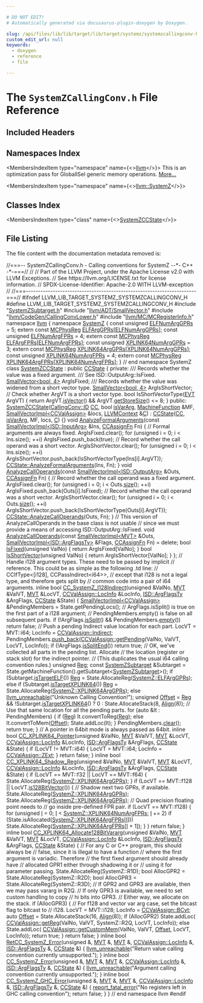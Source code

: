 ```yaml
---

# DO NOT EDIT!
# Automatically generated via docusaurus-plugin-doxygen by Doxygen.

slug: /api/files/lib/lib/target/lib/target/systemz/systemzcallingconv-h
custom_edit_url: null
keywords:
  - doxygen
  - reference
  - file

---
```





# The `SystemZCallingConv.h` File Reference

<DoxygenPage pluginConfig={pluginConfig}>



## Included Headers

<IncludesList>
<IncludesListItem
  filePath="SystemZSubtarget.h"
  permalink="/docs/api/files/lib/lib/target/lib/target/systemz/systemzsubtarget-h"
  isLocal="true" />
<IncludesListItem
  filePath="llvm/ADT/SmallVector.h"
  permalink="/docs/api/files/include/include/llvm/include/llvm/adt/smallvector-h"
  isLocal="true" />
<IncludesListItem
  filePath="llvm/CodeGen/CallingConvLower.h"
  permalink="/docs/api/files/include/include/llvm/include/llvm/codegen/callingconvlower-h"
  isLocal="true" />
<IncludesListItem
  filePath="llvm/MC/MCRegisterInfo.h"
  permalink="/docs/api/files/include/include/llvm/include/llvm/mc/mcregisterinfo-h"
  isLocal="true" />
</IncludesList>

## Namespaces Index

<MembersIndex>

<MembersIndexItem
  type="namespace"
  name={<><a href="/docs/api/namespaces/llvm">llvm</a></>}>
This is an optimization pass for GlobalISel generic memory operations. <a href="/docs/api/namespaces/llvm/#details">More...</a>
</MembersIndexItem>

<MembersIndexItem
  type="namespace"
  name={<><a href="/docs/api/namespaces/llvm/systemz">llvm::SystemZ</a></>}>
</MembersIndexItem>

</MembersIndex>

## Classes Index

<MembersIndex>

<MembersIndexItem
  type="class"
  name={<><a href="/docs/api/classes/llvm/systemzccstate">SystemZCCState</a></>}>
</MembersIndexItem>

</MembersIndex>


## File Listing

The file content with the documentation metadata removed is:

<ProgramListing>

<Link id="l00001" /><CodeLine lineNumber="1"><span class="doxyHighlightComment">//===-- SystemZCallingConv.h - Calling conventions for SystemZ --&#42;- C++ -&#42;-===//</span></CodeLine>
<Link id="l00002" /><CodeLine lineNumber="2"><span class="doxyHighlightComment">//</span></CodeLine>
<Link id="l00003" /><CodeLine lineNumber="3"><span class="doxyHighlightComment">// Part of the LLVM Project, under the Apache License v2.0 with LLVM Exceptions.</span></CodeLine>
<Link id="l00004" /><CodeLine lineNumber="4"><span class="doxyHighlightComment">// See https://llvm.org/LICENSE.txt for license information.</span></CodeLine>
<Link id="l00005" /><CodeLine lineNumber="5"><span class="doxyHighlightComment">// SPDX-License-Identifier: Apache-2.0 WITH LLVM-exception</span></CodeLine>
<Link id="l00006" /><CodeLine lineNumber="6"><span class="doxyHighlightComment">//</span></CodeLine>
<Link id="l00007" /><CodeLine lineNumber="7"><span class="doxyHighlightComment">//===----------------------------------------------------------------------===//</span></CodeLine>
<Link id="l00008" /><CodeLine lineNumber="8"></CodeLine>
<Link id="l00009" /><CodeLine lineNumber="9"><span class="doxyHighlightPreprocessor">#ifndef LLVM&#95;LIB&#95;TARGET&#95;SYSTEMZ&#95;SYSTEMZCALLINGCONV&#95;H</span></CodeLine>
<Link id="l00010" /><CodeLine lineNumber="10"><span class="doxyHighlightPreprocessor">#define LLVM&#95;LIB&#95;TARGET&#95;SYSTEMZ&#95;SYSTEMZCALLINGCONV&#95;H</span></CodeLine>
<Link id="l00011" /><CodeLine lineNumber="11"></CodeLine>
<Link id="l00012" /><CodeLine lineNumber="12"><span class="doxyHighlightPreprocessor">#include &quot;<a href="/docs/api/files/lib/lib/target/lib/target/systemz/systemzsubtarget-h">SystemZSubtarget.h</a>&quot;</span></CodeLine>
<Link id="l00013" /><CodeLine lineNumber="13"><span class="doxyHighlightPreprocessor">#include &quot;<a href="/docs/api/files/include/include/llvm/include/llvm/adt/smallvector-h">llvm/ADT/SmallVector.h</a>&quot;</span></CodeLine>
<Link id="l00014" /><CodeLine lineNumber="14"><span class="doxyHighlightPreprocessor">#include &quot;<a href="/docs/api/files/include/include/llvm/include/llvm/codegen/callingconvlower-h">llvm/CodeGen/CallingConvLower.h</a>&quot;</span></CodeLine>
<Link id="l00015" /><CodeLine lineNumber="15"><span class="doxyHighlightPreprocessor">#include &quot;<a href="/docs/api/files/include/include/llvm/include/llvm/mc/mcregisterinfo-h">llvm/MC/MCRegisterInfo.h</a>&quot;</span></CodeLine>
<Link id="l00016" /><CodeLine lineNumber="16"></CodeLine>
<Link id="l00017" /><CodeLine lineNumber="17"><span class="doxyHighlightKeyword">namespace </span><span class="doxyHighlight"><a href="/docs/api/namespaces/llvm">llvm</a> &#123;</span></CodeLine>
<Link id="l00018" /><CodeLine lineNumber="18"><span class="doxyHighlightKeyword">namespace </span><span class="doxyHighlight"><a href="/docs/api/namespaces/llvm/systemz">SystemZ</a> &#123;</span></CodeLine>
<Link id="l00019" /><CodeLine lineNumber="19" lineLink="/docs/api/namespaces/llvm/systemz/#adbb3aafa6e9294472bd94ff65ccfa355"><span class="doxyHighlight">  </span><span class="doxyHighlightKeyword">const</span><span class="doxyHighlight"> </span><span class="doxyHighlightKeywordType">unsigned</span><span class="doxyHighlight"> <a href="/docs/api/namespaces/llvm/systemz/#adbb3aafa6e9294472bd94ff65ccfa355">ELFNumArgGPRs</a> = 5;</span></CodeLine>
<Link id="l00020" /><CodeLine lineNumber="20"><span class="doxyHighlight">  </span><span class="doxyHighlightKeyword">extern</span><span class="doxyHighlight"> </span><span class="doxyHighlightKeyword">const</span><span class="doxyHighlight"> <a href="/docs/api/namespaces/llvm/#aad72cfbb210808985a9dc19f4e5d8542">MCPhysReg</a> <a href="/docs/api/namespaces/llvm/systemz/#ab58bf05e46b0dbaad61b7a7e66a73758">ELFArgGPRs</a>&#91;<a href="/docs/api/namespaces/llvm/systemz/#adbb3aafa6e9294472bd94ff65ccfa355">ELFNumArgGPRs</a>&#93;;</span></CodeLine>
<Link id="l00021" /><CodeLine lineNumber="21"></CodeLine>
<Link id="l00022" /><CodeLine lineNumber="22" lineLink="/docs/api/namespaces/llvm/systemz/#af6601b43292876e92cb9891a8f0f97f1"><span class="doxyHighlight">  </span><span class="doxyHighlightKeyword">const</span><span class="doxyHighlight"> </span><span class="doxyHighlightKeywordType">unsigned</span><span class="doxyHighlight"> <a href="/docs/api/namespaces/llvm/systemz/#af6601b43292876e92cb9891a8f0f97f1">ELFNumArgFPRs</a> = 4;</span></CodeLine>
<Link id="l00023" /><CodeLine lineNumber="23"><span class="doxyHighlight">  </span><span class="doxyHighlightKeyword">extern</span><span class="doxyHighlight"> </span><span class="doxyHighlightKeyword">const</span><span class="doxyHighlight"> <a href="/docs/api/namespaces/llvm/#aad72cfbb210808985a9dc19f4e5d8542">MCPhysReg</a> <a href="/docs/api/namespaces/llvm/systemz/#a1740d369e735cb5533fc7ab47c1b61a8">ELFArgFPRs</a>&#91;<a href="/docs/api/namespaces/llvm/systemz/#af6601b43292876e92cb9891a8f0f97f1">ELFNumArgFPRs</a>&#93;;</span></CodeLine>
<Link id="l00024" /><CodeLine lineNumber="24"></CodeLine>
<Link id="l00025" /><CodeLine lineNumber="25" lineLink="/docs/api/namespaces/llvm/systemz/#a880191f32861e3017b27d79724a2f270"><span class="doxyHighlight">  </span><span class="doxyHighlightKeyword">const</span><span class="doxyHighlight"> </span><span class="doxyHighlightKeywordType">unsigned</span><span class="doxyHighlight"> <a href="/docs/api/namespaces/llvm/systemz/#a880191f32861e3017b27d79724a2f270">XPLINK64NumArgGPRs</a> = 3;</span></CodeLine>
<Link id="l00026" /><CodeLine lineNumber="26"><span class="doxyHighlight">  </span><span class="doxyHighlightKeyword">extern</span><span class="doxyHighlight"> </span><span class="doxyHighlightKeyword">const</span><span class="doxyHighlight"> <a href="/docs/api/namespaces/llvm/#aad72cfbb210808985a9dc19f4e5d8542">MCPhysReg</a> <a href="/docs/api/namespaces/llvm/systemz/#af7c04579e3a921c01f95cb27f2ab243e">XPLINK64ArgGPRs</a>&#91;<a href="/docs/api/namespaces/llvm/systemz/#a880191f32861e3017b27d79724a2f270">XPLINK64NumArgGPRs</a>&#93;;</span></CodeLine>
<Link id="l00027" /><CodeLine lineNumber="27"></CodeLine>
<Link id="l00028" /><CodeLine lineNumber="28" lineLink="/docs/api/namespaces/llvm/systemz/#a674b14434074a552490c065536d67242"><span class="doxyHighlight">  </span><span class="doxyHighlightKeyword">const</span><span class="doxyHighlight"> </span><span class="doxyHighlightKeywordType">unsigned</span><span class="doxyHighlight"> <a href="/docs/api/namespaces/llvm/systemz/#a674b14434074a552490c065536d67242">XPLINK64NumArgFPRs</a> = 4;</span></CodeLine>
<Link id="l00029" /><CodeLine lineNumber="29"><span class="doxyHighlight">  </span><span class="doxyHighlightKeyword">extern</span><span class="doxyHighlight"> </span><span class="doxyHighlightKeyword">const</span><span class="doxyHighlight"> <a href="/docs/api/namespaces/llvm/#aad72cfbb210808985a9dc19f4e5d8542">MCPhysReg</a> <a href="/docs/api/namespaces/llvm/systemz/#a07c0cc6320c12921a5214379d390875d">XPLINK64ArgFPRs</a>&#91;<a href="/docs/api/namespaces/llvm/systemz/#a674b14434074a552490c065536d67242">XPLINK64NumArgFPRs</a>&#93;;</span></CodeLine>
<Link id="l00030" /><CodeLine lineNumber="30"><span class="doxyHighlight">&#125; </span><span class="doxyHighlightComment">// end namespace SystemZ</span></CodeLine>
<Link id="l00031" /><CodeLine lineNumber="31"></CodeLine>
<Link id="l00032" /><CodeLine lineNumber="32" lineLink="/docs/api/classes/llvm/systemzccstate"><span class="doxyHighlightKeyword">class </span><span class="doxyHighlight"><a href="/docs/api/classes/llvm/systemzccstate/#a23ae9dc41e321a5fe54e0391c3a8b005">SystemZCCState</a> : </span><span class="doxyHighlightKeyword">public</span><span class="doxyHighlight"> <a href="/docs/api/classes/llvm/ccstate/#abf5a0a68b80983e3e00b9107ed77e93c">CCState</a> &#123;</span></CodeLine>
<Link id="l00033" /><CodeLine lineNumber="33"><span class="doxyHighlightKeyword">private</span><span class="doxyHighlight">:</span></CodeLine>
<Link id="l00034" /><CodeLine lineNumber="34"><span class="doxyHighlightComment">  /// Records whether the value was a fixed argument.</span></CodeLine>
<Link id="l00035" /><CodeLine lineNumber="35"><span class="doxyHighlightComment">  /// See ISD::OutputArg::IsFixed.</span></CodeLine>
<Link id="l00036" /><CodeLine lineNumber="36"><span class="doxyHighlight">  <a href="/docs/api/classes/llvm/smallvector">SmallVector&lt;bool, 4&gt;</a> ArgIsFixed;</span></CodeLine>
<Link id="l00037" /><CodeLine lineNumber="37"></CodeLine>
<Link id="l00038" /><CodeLine lineNumber="38"><span class="doxyHighlightComment">  /// Records whether the value was widened from a short vector type.</span></CodeLine>
<Link id="l00039" /><CodeLine lineNumber="39"><span class="doxyHighlight">  <a href="/docs/api/classes/llvm/smallvector">SmallVector&lt;bool, 4&gt;</a> ArgIsShortVector;</span></CodeLine>
<Link id="l00040" /><CodeLine lineNumber="40"></CodeLine>
<Link id="l00041" /><CodeLine lineNumber="41"><span class="doxyHighlight">  </span><span class="doxyHighlightComment">// Check whether ArgVT is a short vector type.</span></CodeLine>
<Link id="l00042" /><CodeLine lineNumber="42"><span class="doxyHighlight">  </span><span class="doxyHighlightKeywordType">bool</span><span class="doxyHighlight"> IsShortVectorType(<a href="/docs/api/structs/llvm/evt">EVT</a> ArgVT) &#123;</span></CodeLine>
<Link id="l00043" /><CodeLine lineNumber="43"><span class="doxyHighlight">    </span><span class="doxyHighlightKeywordFlow">return</span><span class="doxyHighlight"> ArgVT.<a href="/docs/api/structs/llvm/evt/#aa54976197fff266f4143beb44fc9764c">isVector</a>() &amp;&amp; ArgVT.<a href="/docs/api/structs/llvm/evt/#a1572b31fadbd0d758314b8d35a050410">getStoreSize</a>() &lt;= 8;</span></CodeLine>
<Link id="l00044" /><CodeLine lineNumber="44"><span class="doxyHighlight">  &#125;</span></CodeLine>
<Link id="l00045" /><CodeLine lineNumber="45"></CodeLine>
<Link id="l00046" /><CodeLine lineNumber="46"><span class="doxyHighlightKeyword">public</span><span class="doxyHighlight">:</span></CodeLine>
<Link id="l00047" /><CodeLine lineNumber="47" lineLink="/docs/api/classes/llvm/systemzccstate/#a23ae9dc41e321a5fe54e0391c3a8b005"><span class="doxyHighlight">  <a href="/docs/api/classes/llvm/systemzccstate/#a23ae9dc41e321a5fe54e0391c3a8b005">SystemZCCState</a>(<a href="/docs/api/namespaces/llvm/callingconv/#abdf8cf606905c10634e831390981b0ed">CallingConv::ID</a> <a href="/docs/api/files/lib/lib/target/lib/target/riscv/riscvredundantcopyelimination-cpp/#a77c69067ae8279bc00ab8757731e90d7">CC</a>, </span><span class="doxyHighlightKeywordType">bool</span><span class="doxyHighlight"> <a href="/docs/api/classes/llvm/ccstate/#ad2dd5d4efbdc498ece37be010f478f98">isVarArg</a>, <a href="/docs/api/classes/llvm/machinefunction">MachineFunction</a> &amp;MF,</span></CodeLine>
<Link id="l00048" /><CodeLine lineNumber="48"><span class="doxyHighlight">                 <a href="/docs/api/classes/llvm/smallvectorimpl">SmallVectorImpl&lt;CCValAssign&gt;</a> &amp;locs, <a href="/docs/api/classes/llvm/llvmcontext">LLVMContext</a> &amp;<a href="/docs/api/namespaces/llvm/callingconv/#ac6aa1387c4375260e2468eb5a77fdb4cafd841a49aec1539bc88abc8ff9e170fb">C</a>)</span></CodeLine>
<Link id="l00049" /><CodeLine lineNumber="49"><span class="doxyHighlight">      : <a href="/docs/api/classes/llvm/ccstate/#abf5a0a68b80983e3e00b9107ed77e93c">CCState</a>(<a href="/docs/api/files/lib/lib/target/lib/target/riscv/riscvredundantcopyelimination-cpp/#a77c69067ae8279bc00ab8757731e90d7">CC</a>, <a href="/docs/api/classes/llvm/ccstate/#ad2dd5d4efbdc498ece37be010f478f98">isVarArg</a>, MF, locs, <a href="/docs/api/namespaces/llvm/callingconv/#ac6aa1387c4375260e2468eb5a77fdb4cafd841a49aec1539bc88abc8ff9e170fb">C</a>) &#123;&#125;</span></CodeLine>
<Link id="l00050" /><CodeLine lineNumber="50"></CodeLine>
<Link id="l00051" /><CodeLine lineNumber="51" lineLink="/docs/api/classes/llvm/systemzccstate/#a32ef51fb304e98c568880edc65acbe50"><span class="doxyHighlight">  </span><span class="doxyHighlightKeywordType">void</span><span class="doxyHighlight"> <a href="/docs/api/classes/llvm/systemzccstate/#a32ef51fb304e98c568880edc65acbe50">AnalyzeFormalArguments</a>(</span><span class="doxyHighlightKeyword">const</span><span class="doxyHighlight"> <a href="/docs/api/classes/llvm/smallvectorimpl">SmallVectorImpl&lt;ISD::InputArg&gt;</a> &amp;Ins,</span></CodeLine>
<Link id="l00052" /><CodeLine lineNumber="52"><span class="doxyHighlight">                              <a href="/docs/api/namespaces/llvm/#aa555cd3eb8141809d16bcfc45ccc3715">CCAssignFn</a> Fn) &#123;</span></CodeLine>
<Link id="l00053" /><CodeLine lineNumber="53"><span class="doxyHighlight">    </span><span class="doxyHighlightComment">// Formal arguments are always fixed.</span></CodeLine>
<Link id="l00054" /><CodeLine lineNumber="54"><span class="doxyHighlight">    ArgIsFixed.clear();</span></CodeLine>
<Link id="l00055" /><CodeLine lineNumber="55"><span class="doxyHighlight">    </span><span class="doxyHighlightKeywordFlow">for</span><span class="doxyHighlight"> (</span><span class="doxyHighlightKeywordType">unsigned</span><span class="doxyHighlight"> i = 0; i &lt; Ins.size(); ++i)</span></CodeLine>
<Link id="l00056" /><CodeLine lineNumber="56"><span class="doxyHighlight">      ArgIsFixed.push&#95;back(</span><span class="doxyHighlightKeyword">true</span><span class="doxyHighlight">);</span></CodeLine>
<Link id="l00057" /><CodeLine lineNumber="57"><span class="doxyHighlight">    </span><span class="doxyHighlightComment">// Record whether the call operand was a short vector.</span></CodeLine>
<Link id="l00058" /><CodeLine lineNumber="58"><span class="doxyHighlight">    ArgIsShortVector.clear();</span></CodeLine>
<Link id="l00059" /><CodeLine lineNumber="59"><span class="doxyHighlight">    </span><span class="doxyHighlightKeywordFlow">for</span><span class="doxyHighlight"> (</span><span class="doxyHighlightKeywordType">unsigned</span><span class="doxyHighlight"> i = 0; i &lt; Ins.size(); ++i)</span></CodeLine>
<Link id="l00060" /><CodeLine lineNumber="60"><span class="doxyHighlight">      ArgIsShortVector.push&#95;back(IsShortVectorType(Ins&#91;i&#93;.ArgVT));</span></CodeLine>
<Link id="l00061" /><CodeLine lineNumber="61"></CodeLine>
<Link id="l00062" /><CodeLine lineNumber="62"><span class="doxyHighlight">    <a href="/docs/api/classes/llvm/ccstate/#aec8b01e38583a4e371e14c436324d3be">CCState::AnalyzeFormalArguments</a>(Ins, Fn);</span></CodeLine>
<Link id="l00063" /><CodeLine lineNumber="63"><span class="doxyHighlight">  &#125;</span></CodeLine>
<Link id="l00064" /><CodeLine lineNumber="64"></CodeLine>
<Link id="l00065" /><CodeLine lineNumber="65" lineLink="/docs/api/classes/llvm/systemzccstate/#ae7250b58d44250eb0604b1548bf2d304"><span class="doxyHighlight">  </span><span class="doxyHighlightKeywordType">void</span><span class="doxyHighlight"> <a href="/docs/api/classes/llvm/systemzccstate/#ae7250b58d44250eb0604b1548bf2d304">AnalyzeCallOperands</a>(</span><span class="doxyHighlightKeyword">const</span><span class="doxyHighlight"> <a href="/docs/api/classes/llvm/smallvectorimpl">SmallVectorImpl&lt;ISD::OutputArg&gt;</a> &amp;Outs,</span></CodeLine>
<Link id="l00066" /><CodeLine lineNumber="66"><span class="doxyHighlight">                           <a href="/docs/api/namespaces/llvm/#aa555cd3eb8141809d16bcfc45ccc3715">CCAssignFn</a> Fn) &#123;</span></CodeLine>
<Link id="l00067" /><CodeLine lineNumber="67"><span class="doxyHighlight">    </span><span class="doxyHighlightComment">// Record whether the call operand was a fixed argument.</span></CodeLine>
<Link id="l00068" /><CodeLine lineNumber="68"><span class="doxyHighlight">    ArgIsFixed.clear();</span></CodeLine>
<Link id="l00069" /><CodeLine lineNumber="69"><span class="doxyHighlight">    </span><span class="doxyHighlightKeywordFlow">for</span><span class="doxyHighlight"> (</span><span class="doxyHighlightKeywordType">unsigned</span><span class="doxyHighlight"> i = 0; i &lt; Outs.<a href="/docs/api/classes/llvm/smallvectortemplatecommon/#a1c479a8c434377c2b8cb056bdfdfc201">size</a>(); ++i)</span></CodeLine>
<Link id="l00070" /><CodeLine lineNumber="70"><span class="doxyHighlight">      ArgIsFixed.push&#95;back(Outs&#91;i&#93;.IsFixed);</span></CodeLine>
<Link id="l00071" /><CodeLine lineNumber="71"><span class="doxyHighlight">    </span><span class="doxyHighlightComment">// Record whether the call operand was a short vector.</span></CodeLine>
<Link id="l00072" /><CodeLine lineNumber="72"><span class="doxyHighlight">    ArgIsShortVector.clear();</span></CodeLine>
<Link id="l00073" /><CodeLine lineNumber="73"><span class="doxyHighlight">    </span><span class="doxyHighlightKeywordFlow">for</span><span class="doxyHighlight"> (</span><span class="doxyHighlightKeywordType">unsigned</span><span class="doxyHighlight"> i = 0; i &lt; Outs.<a href="/docs/api/classes/llvm/smallvectortemplatecommon/#a1c479a8c434377c2b8cb056bdfdfc201">size</a>(); ++i)</span></CodeLine>
<Link id="l00074" /><CodeLine lineNumber="74"><span class="doxyHighlight">      ArgIsShortVector.push&#95;back(IsShortVectorType(Outs&#91;i&#93;.ArgVT));</span></CodeLine>
<Link id="l00075" /><CodeLine lineNumber="75"></CodeLine>
<Link id="l00076" /><CodeLine lineNumber="76"><span class="doxyHighlight">    <a href="/docs/api/classes/llvm/ccstate/#a919797ac95a1d84d08e4f43eedededa4">CCState::AnalyzeCallOperands</a>(Outs, Fn);</span></CodeLine>
<Link id="l00077" /><CodeLine lineNumber="77"><span class="doxyHighlight">  &#125;</span></CodeLine>
<Link id="l00078" /><CodeLine lineNumber="78"></CodeLine>
<Link id="l00079" /><CodeLine lineNumber="79"><span class="doxyHighlight">  </span><span class="doxyHighlightComment">// This version of AnalyzeCallOperands in the base class is not usable</span></CodeLine>
<Link id="l00080" /><CodeLine lineNumber="80"><span class="doxyHighlight">  </span><span class="doxyHighlightComment">// since we must provide a means of accessing ISD::OutputArg::IsFixed.</span></CodeLine>
<Link id="l00081" /><CodeLine lineNumber="81" lineLink="/docs/api/classes/llvm/systemzccstate/#a08415d50f398bba96b653788fc64dc77"><span class="doxyHighlight">  </span><span class="doxyHighlightKeywordType">void</span><span class="doxyHighlight"> <a href="/docs/api/classes/llvm/systemzccstate/#a08415d50f398bba96b653788fc64dc77">AnalyzeCallOperands</a>(</span><span class="doxyHighlightKeyword">const</span><span class="doxyHighlight"> <a href="/docs/api/classes/llvm/smallvectorimpl">SmallVectorImpl&lt;MVT&gt;</a> &amp;Outs,</span></CodeLine>
<Link id="l00082" /><CodeLine lineNumber="82"><span class="doxyHighlight">                           <a href="/docs/api/classes/llvm/smallvectorimpl">SmallVectorImpl&lt;ISD::ArgFlagsTy&gt;</a> &amp;Flags,</span></CodeLine>
<Link id="l00083" /><CodeLine lineNumber="83"><span class="doxyHighlight">                           <a href="/docs/api/namespaces/llvm/#aa555cd3eb8141809d16bcfc45ccc3715">CCAssignFn</a> Fn) = </span><span class="doxyHighlightKeyword">delete</span><span class="doxyHighlight">;</span></CodeLine>
<Link id="l00084" /><CodeLine lineNumber="84"></CodeLine>
<Link id="l00085" /><CodeLine lineNumber="85" lineLink="/docs/api/classes/llvm/systemzccstate/#a4ed283e835750a2763320fd95dcadf3a"><span class="doxyHighlight">  </span><span class="doxyHighlightKeywordType">bool</span><span class="doxyHighlight"> <a href="/docs/api/classes/llvm/systemzccstate/#a4ed283e835750a2763320fd95dcadf3a">IsFixed</a>(</span><span class="doxyHighlightKeywordType">unsigned</span><span class="doxyHighlight"> ValNo) &#123; </span><span class="doxyHighlightKeywordFlow">return</span><span class="doxyHighlight"> ArgIsFixed&#91;ValNo&#93;; &#125;</span></CodeLine>
<Link id="l00086" /><CodeLine lineNumber="86" lineLink="/docs/api/classes/llvm/systemzccstate/#ae5cf281e0e7abd1dc7159e7b0137837e"><span class="doxyHighlight">  </span><span class="doxyHighlightKeywordType">bool</span><span class="doxyHighlight"> <a href="/docs/api/classes/llvm/systemzccstate/#ae5cf281e0e7abd1dc7159e7b0137837e">IsShortVector</a>(</span><span class="doxyHighlightKeywordType">unsigned</span><span class="doxyHighlight"> ValNo) &#123; </span><span class="doxyHighlightKeywordFlow">return</span><span class="doxyHighlight"> ArgIsShortVector&#91;ValNo&#93;; &#125;</span></CodeLine>
<Link id="l00087" /><CodeLine lineNumber="87"><span class="doxyHighlight">&#125;;</span></CodeLine>
<Link id="l00088" /><CodeLine lineNumber="88"></CodeLine>
<Link id="l00089" /><CodeLine lineNumber="89"><span class="doxyHighlightComment">// Handle i128 argument types.  These need to be passed by implicit</span></CodeLine>
<Link id="l00090" /><CodeLine lineNumber="90"><span class="doxyHighlightComment">// reference.  This could be as simple as the following .td line:</span></CodeLine>
<Link id="l00091" /><CodeLine lineNumber="91"><span class="doxyHighlightComment">//    CCIfType&lt;&#91;i128&#93;, CCPassIndirect&lt;i64&gt;&gt;,</span></CodeLine>
<Link id="l00092" /><CodeLine lineNumber="92"><span class="doxyHighlightComment">// except that i128 is not a legal type, and therefore gets split by</span></CodeLine>
<Link id="l00093" /><CodeLine lineNumber="93"><span class="doxyHighlightComment">// common code into a pair of i64 arguments.</span></CodeLine>
<Link id="l00094" /><CodeLine lineNumber="94" lineLink="/docs/api/namespaces/llvm/#a3624679803f9a11d8362aca440f744a6"><span class="doxyHighlightKeyword">inline</span><span class="doxyHighlight"> </span><span class="doxyHighlightKeywordType">bool</span><span class="doxyHighlight"> <a href="/docs/api/namespaces/llvm/#a3624679803f9a11d8362aca440f744a6">CC&#95;SystemZ&#95;I128Indirect</a>(</span><span class="doxyHighlightKeywordType">unsigned</span><span class="doxyHighlight"> &amp;ValNo, <a href="/docs/api/classes/llvm/mvt">MVT</a> &amp;ValVT,</span></CodeLine>
<Link id="l00095" /><CodeLine lineNumber="95"><span class="doxyHighlight">                                    <a href="/docs/api/classes/llvm/mvt">MVT</a> &amp;LocVT,</span></CodeLine>
<Link id="l00096" /><CodeLine lineNumber="96"><span class="doxyHighlight">                                    <a href="/docs/api/classes/llvm/ccvalassign/#a2b78fd53da0b5df7bc4eacf7df556a45">CCValAssign::LocInfo</a> &amp;LocInfo,</span></CodeLine>
<Link id="l00097" /><CodeLine lineNumber="97"><span class="doxyHighlight">                                    <a href="/docs/api/structs/llvm/isd/argflagsty">ISD::ArgFlagsTy</a> &amp;ArgFlags,</span></CodeLine>
<Link id="l00098" /><CodeLine lineNumber="98"><span class="doxyHighlight">                                    <a href="/docs/api/classes/llvm/ccstate">CCState</a> &amp;State) &#123;</span></CodeLine>
<Link id="l00099" /><CodeLine lineNumber="99"><span class="doxyHighlight">  <a href="/docs/api/classes/llvm/smallvectorimpl">SmallVectorImpl&lt;CCValAssign&gt;</a> &amp;PendingMembers = State.getPendingLocs();</span></CodeLine>
<Link id="l00100" /><CodeLine lineNumber="100"></CodeLine>
<Link id="l00101" /><CodeLine lineNumber="101"><span class="doxyHighlight">  </span><span class="doxyHighlightComment">// ArgFlags.isSplit() is true on the first part of a i128 argument;</span></CodeLine>
<Link id="l00102" /><CodeLine lineNumber="102"><span class="doxyHighlight">  </span><span class="doxyHighlightComment">// PendingMembers.empty() is false on all subsequent parts.</span></CodeLine>
<Link id="l00103" /><CodeLine lineNumber="103"><span class="doxyHighlight">  </span><span class="doxyHighlightKeywordFlow">if</span><span class="doxyHighlight"> (!ArgFlags.<a href="/docs/api/structs/llvm/isd/argflagsty/#a989f6c0917729b4622f413f629239420">isSplit</a>() &amp;&amp; PendingMembers.<a href="/docs/api/classes/llvm/smallvectortemplatecommon/#ad9a3c7bc26b130377bbafc170b5f88a2">empty</a>())</span></CodeLine>
<Link id="l00104" /><CodeLine lineNumber="104"><span class="doxyHighlight">    </span><span class="doxyHighlightKeywordFlow">return</span><span class="doxyHighlight"> </span><span class="doxyHighlightKeyword">false</span><span class="doxyHighlight">;</span></CodeLine>
<Link id="l00105" /><CodeLine lineNumber="105"></CodeLine>
<Link id="l00106" /><CodeLine lineNumber="106"><span class="doxyHighlight">  </span><span class="doxyHighlightComment">// Push a pending Indirect value location for each part.</span></CodeLine>
<Link id="l00107" /><CodeLine lineNumber="107"><span class="doxyHighlight">  LocVT = MVT::i64;</span></CodeLine>
<Link id="l00108" /><CodeLine lineNumber="108"><span class="doxyHighlight">  LocInfo = <a href="/docs/api/classes/llvm/ccvalassign/#a2b78fd53da0b5df7bc4eacf7df556a45aacf7e7d80f766b55b2bbdaf3d354c39e">CCValAssign::Indirect</a>;</span></CodeLine>
<Link id="l00109" /><CodeLine lineNumber="109"><span class="doxyHighlight">  PendingMembers.<a href="/docs/api/classes/llvm/smallvectortemplatebase/#af42bfbc067df27c19ee2fc859df58799">push&#95;back</a>(<a href="/docs/api/classes/llvm/ccvalassign/#a1022d05ab2d1337a97addf0ea4678fed">CCValAssign::getPending</a>(ValNo, ValVT,</span></CodeLine>
<Link id="l00110" /><CodeLine lineNumber="110"><span class="doxyHighlight">                                                   LocVT, LocInfo));</span></CodeLine>
<Link id="l00111" /><CodeLine lineNumber="111"><span class="doxyHighlight">  </span><span class="doxyHighlightKeywordFlow">if</span><span class="doxyHighlight"> (!ArgFlags.<a href="/docs/api/structs/llvm/isd/argflagsty/#a0343079be1a948f58f37c97559973b90">isSplitEnd</a>())</span></CodeLine>
<Link id="l00112" /><CodeLine lineNumber="112"><span class="doxyHighlight">    </span><span class="doxyHighlightKeywordFlow">return</span><span class="doxyHighlight"> </span><span class="doxyHighlightKeyword">true</span><span class="doxyHighlight">;</span></CodeLine>
<Link id="l00113" /><CodeLine lineNumber="113"></CodeLine>
<Link id="l00114" /><CodeLine lineNumber="114"><span class="doxyHighlight">  </span><span class="doxyHighlightComment">// OK, we&#39;ve collected all parts in the pending list.  Allocate</span></CodeLine>
<Link id="l00115" /><CodeLine lineNumber="115"><span class="doxyHighlight">  </span><span class="doxyHighlightComment">// the location (register or stack slot) for the indirect pointer.</span></CodeLine>
<Link id="l00116" /><CodeLine lineNumber="116"><span class="doxyHighlight">  </span><span class="doxyHighlightComment">// (This duplicates the usual i64 calling convention rules.)</span></CodeLine>
<Link id="l00117" /><CodeLine lineNumber="117"><span class="doxyHighlight">  </span><span class="doxyHighlightKeywordType">unsigned</span><span class="doxyHighlight"> <a href="/docs/api/files/lib/lib/codegen/machinesink-cpp/#a359e1ff26f6d466d927a61aae45b05c3">Reg</a>;</span></CodeLine>
<Link id="l00118" /><CodeLine lineNumber="118"><span class="doxyHighlight">  </span><span class="doxyHighlightKeyword">const</span><span class="doxyHighlight"> <a href="/docs/api/classes/llvm/systemzsubtarget">SystemZSubtarget</a> &amp;Subtarget =</span></CodeLine>
<Link id="l00119" /><CodeLine lineNumber="119"><span class="doxyHighlight">      State.getMachineFunction().getSubtarget&lt;<a href="/docs/api/classes/llvm/systemzsubtarget">SystemZSubtarget</a>&gt;();</span></CodeLine>
<Link id="l00120" /><CodeLine lineNumber="120"><span class="doxyHighlight">  </span><span class="doxyHighlightKeywordFlow">if</span><span class="doxyHighlight"> (Subtarget.<a href="/docs/api/classes/llvm/systemzsubtarget/#ad82bc46c6d67de0a0818572b5506ec67">isTargetELF</a>())</span></CodeLine>
<Link id="l00121" /><CodeLine lineNumber="121"><span class="doxyHighlight">    <a href="/docs/api/files/lib/lib/codegen/machinesink-cpp/#a359e1ff26f6d466d927a61aae45b05c3">Reg</a> = State.AllocateReg(<a href="/docs/api/namespaces/llvm/systemz/#ab58bf05e46b0dbaad61b7a7e66a73758">SystemZ::ELFArgGPRs</a>);</span></CodeLine>
<Link id="l00122" /><CodeLine lineNumber="122"><span class="doxyHighlight">  </span><span class="doxyHighlightKeywordFlow">else</span><span class="doxyHighlight"> </span><span class="doxyHighlightKeywordFlow">if</span><span class="doxyHighlight"> (Subtarget.<a href="/docs/api/classes/llvm/systemzsubtarget/#a67cc0123c59f635e6467417a1419df56">isTargetXPLINK64</a>())</span></CodeLine>
<Link id="l00123" /><CodeLine lineNumber="123"><span class="doxyHighlight">    <a href="/docs/api/files/lib/lib/codegen/machinesink-cpp/#a359e1ff26f6d466d927a61aae45b05c3">Reg</a> = State.AllocateReg(<a href="/docs/api/namespaces/llvm/systemz/#af7c04579e3a921c01f95cb27f2ab243e">SystemZ::XPLINK64ArgGPRs</a>);</span></CodeLine>
<Link id="l00124" /><CodeLine lineNumber="124"><span class="doxyHighlight">  </span><span class="doxyHighlightKeywordFlow">else</span></CodeLine>
<Link id="l00125" /><CodeLine lineNumber="125"><span class="doxyHighlight">    <a href="/docs/api/files/include/include/llvm/include/llvm/support/errorhandling-h/#ace243f5c25697a1107cce46626b3dc94">llvm&#95;unreachable</a>(</span><span class="doxyHighlightStringLiteral">&quot;Unknown Calling Convention!&quot;</span><span class="doxyHighlight">);</span></CodeLine>
<Link id="l00126" /><CodeLine lineNumber="126"></CodeLine>
<Link id="l00127" /><CodeLine lineNumber="127"><span class="doxyHighlight">  </span><span class="doxyHighlightKeywordType">unsigned</span><span class="doxyHighlight"> <a href="/docs/api/namespaces/llvm/#a05f5b9a11bdcc5feba62899f95dcf878a3134224cba2545bc57954d3b072aebb4">Offset</a> = <a href="/docs/api/files/lib/lib/codegen/machinesink-cpp/#a359e1ff26f6d466d927a61aae45b05c3">Reg</a> &amp;&amp; !Subtarget.<a href="/docs/api/classes/llvm/systemzsubtarget/#a67cc0123c59f635e6467417a1419df56">isTargetXPLINK64</a>()</span></CodeLine>
<Link id="l00128" /><CodeLine lineNumber="128"><span class="doxyHighlight">                        ? 0</span></CodeLine>
<Link id="l00129" /><CodeLine lineNumber="129"><span class="doxyHighlight">                        : State.AllocateStack(8, <a href="/docs/api/structs/llvm/align">Align</a>(8));</span></CodeLine>
<Link id="l00130" /><CodeLine lineNumber="130"></CodeLine>
<Link id="l00131" /><CodeLine lineNumber="131"><span class="doxyHighlight">  </span><span class="doxyHighlightComment">// Use that same location for all the pending parts.</span></CodeLine>
<Link id="l00132" /><CodeLine lineNumber="132"><span class="doxyHighlight">  </span><span class="doxyHighlightKeywordFlow">for</span><span class="doxyHighlight"> (</span><span class="doxyHighlightKeyword">auto</span><span class="doxyHighlight"> &amp;It : PendingMembers) &#123;</span></CodeLine>
<Link id="l00133" /><CodeLine lineNumber="133"><span class="doxyHighlight">    </span><span class="doxyHighlightKeywordFlow">if</span><span class="doxyHighlight"> (<a href="/docs/api/files/lib/lib/codegen/machinesink-cpp/#a359e1ff26f6d466d927a61aae45b05c3">Reg</a>)</span></CodeLine>
<Link id="l00134" /><CodeLine lineNumber="134"><span class="doxyHighlight">      It.convertToReg(<a href="/docs/api/files/lib/lib/codegen/machinesink-cpp/#a359e1ff26f6d466d927a61aae45b05c3">Reg</a>);</span></CodeLine>
<Link id="l00135" /><CodeLine lineNumber="135"><span class="doxyHighlight">    </span><span class="doxyHighlightKeywordFlow">else</span></CodeLine>
<Link id="l00136" /><CodeLine lineNumber="136"><span class="doxyHighlight">      It.convertToMem(<a href="/docs/api/namespaces/llvm/#a05f5b9a11bdcc5feba62899f95dcf878a3134224cba2545bc57954d3b072aebb4">Offset</a>);</span></CodeLine>
<Link id="l00137" /><CodeLine lineNumber="137"><span class="doxyHighlight">    State.addLoc(It);</span></CodeLine>
<Link id="l00138" /><CodeLine lineNumber="138"><span class="doxyHighlight">  &#125;</span></CodeLine>
<Link id="l00139" /><CodeLine lineNumber="139"></CodeLine>
<Link id="l00140" /><CodeLine lineNumber="140"><span class="doxyHighlight">  PendingMembers.<a href="/docs/api/classes/llvm/smallvectorimpl/#aac0ea55010b7b1a301e65a0baea057aa">clear</a>();</span></CodeLine>
<Link id="l00141" /><CodeLine lineNumber="141"></CodeLine>
<Link id="l00142" /><CodeLine lineNumber="142"><span class="doxyHighlight">  </span><span class="doxyHighlightKeywordFlow">return</span><span class="doxyHighlight"> </span><span class="doxyHighlightKeyword">true</span><span class="doxyHighlight">;</span></CodeLine>
<Link id="l00143" /><CodeLine lineNumber="143"><span class="doxyHighlight">&#125;</span></CodeLine>
<Link id="l00144" /><CodeLine lineNumber="144"></CodeLine>
<Link id="l00145" /><CodeLine lineNumber="145"><span class="doxyHighlightComment">// A pointer in 64bit mode is always passed as 64bit.</span></CodeLine>
<Link id="l00146" /><CodeLine lineNumber="146" lineLink="/docs/api/namespaces/llvm/#a4c962444dccf1bf622ef36a10f9452db"><span class="doxyHighlightKeyword">inline</span><span class="doxyHighlight"> </span><span class="doxyHighlightKeywordType">bool</span><span class="doxyHighlight"> <a href="/docs/api/namespaces/llvm/#a4c962444dccf1bf622ef36a10f9452db">CC&#95;XPLINK64&#95;Pointer</a>(</span><span class="doxyHighlightKeywordType">unsigned</span><span class="doxyHighlight"> &amp;ValNo, <a href="/docs/api/classes/llvm/mvt">MVT</a> &amp;ValVT, <a href="/docs/api/classes/llvm/mvt">MVT</a> &amp;LocVT,</span></CodeLine>
<Link id="l00147" /><CodeLine lineNumber="147"><span class="doxyHighlight">                                <a href="/docs/api/classes/llvm/ccvalassign/#a2b78fd53da0b5df7bc4eacf7df556a45">CCValAssign::LocInfo</a> &amp;LocInfo,</span></CodeLine>
<Link id="l00148" /><CodeLine lineNumber="148"><span class="doxyHighlight">                                <a href="/docs/api/structs/llvm/isd/argflagsty">ISD::ArgFlagsTy</a> &amp;ArgFlags, <a href="/docs/api/classes/llvm/ccstate">CCState</a> &amp;State) &#123;</span></CodeLine>
<Link id="l00149" /><CodeLine lineNumber="149"><span class="doxyHighlight">  </span><span class="doxyHighlightKeywordFlow">if</span><span class="doxyHighlight"> (LocVT != MVT::i64) &#123;</span></CodeLine>
<Link id="l00150" /><CodeLine lineNumber="150"><span class="doxyHighlight">    LocVT = MVT::i64;</span></CodeLine>
<Link id="l00151" /><CodeLine lineNumber="151"><span class="doxyHighlight">    LocInfo = <a href="/docs/api/classes/llvm/ccvalassign/#a2b78fd53da0b5df7bc4eacf7df556a45a807a4e133d7f743724d809a3f3875aa2">CCValAssign::ZExt</a>;</span></CodeLine>
<Link id="l00152" /><CodeLine lineNumber="152"><span class="doxyHighlight">  &#125;</span></CodeLine>
<Link id="l00153" /><CodeLine lineNumber="153"><span class="doxyHighlight">  </span><span class="doxyHighlightKeywordFlow">return</span><span class="doxyHighlight"> </span><span class="doxyHighlightKeyword">false</span><span class="doxyHighlight">;</span></CodeLine>
<Link id="l00154" /><CodeLine lineNumber="154"><span class="doxyHighlight">&#125;</span></CodeLine>
<Link id="l00155" /><CodeLine lineNumber="155"></CodeLine>
<Link id="l00156" /><CodeLine lineNumber="156" lineLink="/docs/api/namespaces/llvm/#acd16252e979949f539c50a1d3b80bb76"><span class="doxyHighlightKeyword">inline</span><span class="doxyHighlight"> </span><span class="doxyHighlightKeywordType">bool</span><span class="doxyHighlight"> <a href="/docs/api/namespaces/llvm/#acd16252e979949f539c50a1d3b80bb76">CC&#95;XPLINK64&#95;Shadow&#95;Reg</a>(</span><span class="doxyHighlightKeywordType">unsigned</span><span class="doxyHighlight"> &amp;ValNo, <a href="/docs/api/classes/llvm/mvt">MVT</a> &amp;ValVT, <a href="/docs/api/classes/llvm/mvt">MVT</a> &amp;LocVT,</span></CodeLine>
<Link id="l00157" /><CodeLine lineNumber="157"><span class="doxyHighlight">                                   <a href="/docs/api/classes/llvm/ccvalassign/#a2b78fd53da0b5df7bc4eacf7df556a45">CCValAssign::LocInfo</a> &amp;LocInfo,</span></CodeLine>
<Link id="l00158" /><CodeLine lineNumber="158"><span class="doxyHighlight">                                   <a href="/docs/api/structs/llvm/isd/argflagsty">ISD::ArgFlagsTy</a> &amp;ArgFlags, <a href="/docs/api/classes/llvm/ccstate">CCState</a> &amp;State) &#123;</span></CodeLine>
<Link id="l00159" /><CodeLine lineNumber="159"><span class="doxyHighlight">  </span><span class="doxyHighlightKeywordFlow">if</span><span class="doxyHighlight"> (LocVT == MVT::f32 || LocVT == MVT::f64) &#123;</span></CodeLine>
<Link id="l00160" /><CodeLine lineNumber="160"><span class="doxyHighlight">    State.AllocateReg(<a href="/docs/api/namespaces/llvm/systemz/#af7c04579e3a921c01f95cb27f2ab243e">SystemZ::XPLINK64ArgGPRs</a>);</span></CodeLine>
<Link id="l00161" /><CodeLine lineNumber="161"><span class="doxyHighlight">  &#125;</span></CodeLine>
<Link id="l00162" /><CodeLine lineNumber="162"><span class="doxyHighlight">  </span><span class="doxyHighlightKeywordFlow">if</span><span class="doxyHighlight"> (LocVT == MVT::f128 || LocVT.<a href="/docs/api/classes/llvm/mvt/#a0c1ae89f2c2765a979f999ecdc11304c">is128BitVector</a>()) &#123;</span></CodeLine>
<Link id="l00163" /><CodeLine lineNumber="163"><span class="doxyHighlight">    </span><span class="doxyHighlightComment">// Shadow next two GPRs, if available.</span></CodeLine>
<Link id="l00164" /><CodeLine lineNumber="164"><span class="doxyHighlight">    State.AllocateReg(<a href="/docs/api/namespaces/llvm/systemz/#af7c04579e3a921c01f95cb27f2ab243e">SystemZ::XPLINK64ArgGPRs</a>);</span></CodeLine>
<Link id="l00165" /><CodeLine lineNumber="165"><span class="doxyHighlight">    State.AllocateReg(<a href="/docs/api/namespaces/llvm/systemz/#af7c04579e3a921c01f95cb27f2ab243e">SystemZ::XPLINK64ArgGPRs</a>);</span></CodeLine>
<Link id="l00166" /><CodeLine lineNumber="166"></CodeLine>
<Link id="l00167" /><CodeLine lineNumber="167"><span class="doxyHighlight">    </span><span class="doxyHighlightComment">// Quad precision floating point needs to</span></CodeLine>
<Link id="l00168" /><CodeLine lineNumber="168"><span class="doxyHighlight">    </span><span class="doxyHighlightComment">// go inside pre-defined FPR pair.</span></CodeLine>
<Link id="l00169" /><CodeLine lineNumber="169"><span class="doxyHighlight">    </span><span class="doxyHighlightKeywordFlow">if</span><span class="doxyHighlight"> (LocVT == MVT::f128) &#123;</span></CodeLine>
<Link id="l00170" /><CodeLine lineNumber="170"><span class="doxyHighlight">      </span><span class="doxyHighlightKeywordFlow">for</span><span class="doxyHighlight"> (</span><span class="doxyHighlightKeywordType">unsigned</span><span class="doxyHighlight"> <a href="/docs/api/files/lib/lib/support/md5-cpp/#ac0eafdc9ee161b71e7af98af736952fd">I</a> = 0; <a href="/docs/api/files/lib/lib/support/md5-cpp/#ac0eafdc9ee161b71e7af98af736952fd">I</a> &lt; <a href="/docs/api/namespaces/llvm/systemz/#a674b14434074a552490c065536d67242">SystemZ::XPLINK64NumArgFPRs</a>; <a href="/docs/api/files/lib/lib/support/md5-cpp/#ac0eafdc9ee161b71e7af98af736952fd">I</a> += 2)</span></CodeLine>
<Link id="l00171" /><CodeLine lineNumber="171"><span class="doxyHighlight">        </span><span class="doxyHighlightKeywordFlow">if</span><span class="doxyHighlight"> (State.isAllocated(<a href="/docs/api/namespaces/llvm/systemz/#a07c0cc6320c12921a5214379d390875d">SystemZ::XPLINK64ArgFPRs</a>&#91;<a href="/docs/api/files/lib/lib/support/md5-cpp/#ac0eafdc9ee161b71e7af98af736952fd">I</a>&#93;))</span></CodeLine>
<Link id="l00172" /><CodeLine lineNumber="172"><span class="doxyHighlight">          State.AllocateReg(<a href="/docs/api/namespaces/llvm/systemz/#a07c0cc6320c12921a5214379d390875d">SystemZ::XPLINK64ArgFPRs</a>&#91;<a href="/docs/api/files/lib/lib/support/md5-cpp/#ac0eafdc9ee161b71e7af98af736952fd">I</a> + 1&#93;);</span></CodeLine>
<Link id="l00173" /><CodeLine lineNumber="173"><span class="doxyHighlight">    &#125;</span></CodeLine>
<Link id="l00174" /><CodeLine lineNumber="174"><span class="doxyHighlight">  &#125;</span></CodeLine>
<Link id="l00175" /><CodeLine lineNumber="175"><span class="doxyHighlight">  </span><span class="doxyHighlightKeywordFlow">return</span><span class="doxyHighlight"> </span><span class="doxyHighlightKeyword">false</span><span class="doxyHighlight">;</span></CodeLine>
<Link id="l00176" /><CodeLine lineNumber="176"><span class="doxyHighlight">&#125;</span></CodeLine>
<Link id="l00177" /><CodeLine lineNumber="177"></CodeLine>
<Link id="l00178" /><CodeLine lineNumber="178" lineLink="/docs/api/namespaces/llvm/#a53416f63e4299aa1c62d190b2b6cf663"><span class="doxyHighlightKeyword">inline</span><span class="doxyHighlight"> </span><span class="doxyHighlightKeywordType">bool</span><span class="doxyHighlight"> <a href="/docs/api/namespaces/llvm/#a53416f63e4299aa1c62d190b2b6cf663">CC&#95;XPLINK64&#95;Allocate128BitVararg</a>(</span><span class="doxyHighlightKeywordType">unsigned</span><span class="doxyHighlight"> &amp;ValNo, <a href="/docs/api/classes/llvm/mvt">MVT</a> &amp;ValVT,</span></CodeLine>
<Link id="l00179" /><CodeLine lineNumber="179"><span class="doxyHighlight">                                             <a href="/docs/api/classes/llvm/mvt">MVT</a> &amp;LocVT,</span></CodeLine>
<Link id="l00180" /><CodeLine lineNumber="180"><span class="doxyHighlight">                                             <a href="/docs/api/classes/llvm/ccvalassign/#a2b78fd53da0b5df7bc4eacf7df556a45">CCValAssign::LocInfo</a> &amp;LocInfo,</span></CodeLine>
<Link id="l00181" /><CodeLine lineNumber="181"><span class="doxyHighlight">                                             <a href="/docs/api/structs/llvm/isd/argflagsty">ISD::ArgFlagsTy</a> &amp;ArgFlags,</span></CodeLine>
<Link id="l00182" /><CodeLine lineNumber="182"><span class="doxyHighlight">                                             <a href="/docs/api/classes/llvm/ccstate">CCState</a> &amp;State) &#123;</span></CodeLine>
<Link id="l00183" /><CodeLine lineNumber="183"><span class="doxyHighlight">  </span><span class="doxyHighlightComment">// For any C or C++ program, this should always be</span></CodeLine>
<Link id="l00184" /><CodeLine lineNumber="184"><span class="doxyHighlight">  </span><span class="doxyHighlightComment">// false, since it is illegal to have a function</span></CodeLine>
<Link id="l00185" /><CodeLine lineNumber="185"><span class="doxyHighlight">  </span><span class="doxyHighlightComment">// where the first argument is variadic. Therefore</span></CodeLine>
<Link id="l00186" /><CodeLine lineNumber="186"><span class="doxyHighlight">  </span><span class="doxyHighlightComment">// the first fixed argument should already have</span></CodeLine>
<Link id="l00187" /><CodeLine lineNumber="187"><span class="doxyHighlight">  </span><span class="doxyHighlightComment">// allocated GPR1 either through shadowing it or</span></CodeLine>
<Link id="l00188" /><CodeLine lineNumber="188"><span class="doxyHighlight">  </span><span class="doxyHighlightComment">// using it for parameter passing.</span></CodeLine>
<Link id="l00189" /><CodeLine lineNumber="189"><span class="doxyHighlight">  State.AllocateReg(SystemZ::R1D);</span></CodeLine>
<Link id="l00190" /><CodeLine lineNumber="190"></CodeLine>
<Link id="l00191" /><CodeLine lineNumber="191"><span class="doxyHighlight">  </span><span class="doxyHighlightKeywordType">bool</span><span class="doxyHighlight"> AllocGPR2 = State.AllocateReg(SystemZ::R2D);</span></CodeLine>
<Link id="l00192" /><CodeLine lineNumber="192"><span class="doxyHighlight">  </span><span class="doxyHighlightKeywordType">bool</span><span class="doxyHighlight"> AllocGPR3 = State.AllocateReg(SystemZ::R3D);</span></CodeLine>
<Link id="l00193" /><CodeLine lineNumber="193"></CodeLine>
<Link id="l00194" /><CodeLine lineNumber="194"><span class="doxyHighlight">  </span><span class="doxyHighlightComment">// If GPR2 and GPR3 are available, then we may pass vararg in R2Q.</span></CodeLine>
<Link id="l00195" /><CodeLine lineNumber="195"><span class="doxyHighlight">  </span><span class="doxyHighlightComment">// If only GPR3 is available, we need to set custom handling to copy</span></CodeLine>
<Link id="l00196" /><CodeLine lineNumber="196"><span class="doxyHighlight">  </span><span class="doxyHighlightComment">// hi bits into GPR3.</span></CodeLine>
<Link id="l00197" /><CodeLine lineNumber="197"><span class="doxyHighlight">  </span><span class="doxyHighlightComment">// Either way, we allocate on the stack.</span></CodeLine>
<Link id="l00198" /><CodeLine lineNumber="198"><span class="doxyHighlight">  </span><span class="doxyHighlightKeywordFlow">if</span><span class="doxyHighlight"> (AllocGPR3) &#123;</span></CodeLine>
<Link id="l00199" /><CodeLine lineNumber="199"><span class="doxyHighlight">    </span><span class="doxyHighlightComment">// For f128 and vector var arg case, set the bitcast flag to bitcast to</span></CodeLine>
<Link id="l00200" /><CodeLine lineNumber="200"><span class="doxyHighlight">    </span><span class="doxyHighlightComment">// i128.</span></CodeLine>
<Link id="l00201" /><CodeLine lineNumber="201"><span class="doxyHighlight">    LocVT = MVT::i128;</span></CodeLine>
<Link id="l00202" /><CodeLine lineNumber="202"><span class="doxyHighlight">    LocInfo = <a href="/docs/api/classes/llvm/ccvalassign/#a2b78fd53da0b5df7bc4eacf7df556a45a0f94adbbe71c94edaa533a25973bbffc">CCValAssign::BCvt</a>;</span></CodeLine>
<Link id="l00203" /><CodeLine lineNumber="203"><span class="doxyHighlight">    </span><span class="doxyHighlightKeyword">auto</span><span class="doxyHighlight"> <a href="/docs/api/namespaces/llvm/#a05f5b9a11bdcc5feba62899f95dcf878a3134224cba2545bc57954d3b072aebb4">Offset</a> = State.AllocateStack(16, <a href="/docs/api/structs/llvm/align">Align</a>(8));</span></CodeLine>
<Link id="l00204" /><CodeLine lineNumber="204"><span class="doxyHighlight">    </span><span class="doxyHighlightKeywordFlow">if</span><span class="doxyHighlight"> (AllocGPR2)</span></CodeLine>
<Link id="l00205" /><CodeLine lineNumber="205"><span class="doxyHighlight">      State.addLoc(</span></CodeLine>
<Link id="l00206" /><CodeLine lineNumber="206"><span class="doxyHighlight">          <a href="/docs/api/classes/llvm/ccvalassign/#a29708e79e029f1029d46d65e7631b778">CCValAssign::getReg</a>(ValNo, ValVT, SystemZ::R2Q, LocVT, LocInfo));</span></CodeLine>
<Link id="l00207" /><CodeLine lineNumber="207"><span class="doxyHighlight">    </span><span class="doxyHighlightKeywordFlow">else</span></CodeLine>
<Link id="l00208" /><CodeLine lineNumber="208"><span class="doxyHighlight">      State.addLoc(</span></CodeLine>
<Link id="l00209" /><CodeLine lineNumber="209"><span class="doxyHighlight">          <a href="/docs/api/classes/llvm/ccvalassign/#ab3ca02e9c44d57c994cc5351c24f6223">CCValAssign::getCustomMem</a>(ValNo, ValVT, <a href="/docs/api/namespaces/llvm/#a05f5b9a11bdcc5feba62899f95dcf878a3134224cba2545bc57954d3b072aebb4">Offset</a>, LocVT, LocInfo));</span></CodeLine>
<Link id="l00210" /><CodeLine lineNumber="210"><span class="doxyHighlight">    </span><span class="doxyHighlightKeywordFlow">return</span><span class="doxyHighlight"> </span><span class="doxyHighlightKeyword">true</span><span class="doxyHighlight">;</span></CodeLine>
<Link id="l00211" /><CodeLine lineNumber="211"><span class="doxyHighlight">  &#125;</span></CodeLine>
<Link id="l00212" /><CodeLine lineNumber="212"></CodeLine>
<Link id="l00213" /><CodeLine lineNumber="213"><span class="doxyHighlight">  </span><span class="doxyHighlightKeywordFlow">return</span><span class="doxyHighlight"> </span><span class="doxyHighlightKeyword">false</span><span class="doxyHighlight">;</span></CodeLine>
<Link id="l00214" /><CodeLine lineNumber="214"><span class="doxyHighlight">&#125;</span></CodeLine>
<Link id="l00215" /><CodeLine lineNumber="215"></CodeLine>
<Link id="l00216" /><CodeLine lineNumber="216" lineLink="/docs/api/namespaces/llvm/#a9e3aa50e711532abe69370b0afb796da"><span class="doxyHighlightKeyword">inline</span><span class="doxyHighlight"> </span><span class="doxyHighlightKeywordType">bool</span><span class="doxyHighlight"> <a href="/docs/api/namespaces/llvm/#a9e3aa50e711532abe69370b0afb796da">RetCC&#95;SystemZ&#95;Error</a>(</span><span class="doxyHighlightKeywordType">unsigned</span><span class="doxyHighlight"> &amp;, <a href="/docs/api/classes/llvm/mvt">MVT</a> &amp;, <a href="/docs/api/classes/llvm/mvt">MVT</a> &amp;,</span></CodeLine>
<Link id="l00217" /><CodeLine lineNumber="217"><span class="doxyHighlight">                                <a href="/docs/api/classes/llvm/ccvalassign/#a2b78fd53da0b5df7bc4eacf7df556a45">CCValAssign::LocInfo</a> &amp;, <a href="/docs/api/structs/llvm/isd/argflagsty">ISD::ArgFlagsTy</a> &amp;,</span></CodeLine>
<Link id="l00218" /><CodeLine lineNumber="218"><span class="doxyHighlight">                                <a href="/docs/api/classes/llvm/ccstate">CCState</a> &amp;) &#123;</span></CodeLine>
<Link id="l00219" /><CodeLine lineNumber="219"><span class="doxyHighlight">  <a href="/docs/api/files/include/include/llvm/include/llvm/support/errorhandling-h/#ace243f5c25697a1107cce46626b3dc94">llvm&#95;unreachable</a>(</span><span class="doxyHighlightStringLiteral">&quot;Return value calling convention currently unsupported.&quot;</span><span class="doxyHighlight">);</span></CodeLine>
<Link id="l00220" /><CodeLine lineNumber="220"><span class="doxyHighlight">&#125;</span></CodeLine>
<Link id="l00221" /><CodeLine lineNumber="221"></CodeLine>
<Link id="l00222" /><CodeLine lineNumber="222" lineLink="/docs/api/namespaces/llvm/#aa11ae02ba91f7860c5e083d557612953"><span class="doxyHighlightKeyword">inline</span><span class="doxyHighlight"> </span><span class="doxyHighlightKeywordType">bool</span><span class="doxyHighlight"> <a href="/docs/api/namespaces/llvm/#aa11ae02ba91f7860c5e083d557612953">CC&#95;SystemZ&#95;Error</a>(</span><span class="doxyHighlightKeywordType">unsigned</span><span class="doxyHighlight"> &amp;, <a href="/docs/api/classes/llvm/mvt">MVT</a> &amp;, <a href="/docs/api/classes/llvm/mvt">MVT</a> &amp;, <a href="/docs/api/classes/llvm/ccvalassign/#a2b78fd53da0b5df7bc4eacf7df556a45">CCValAssign::LocInfo</a> &amp;,</span></CodeLine>
<Link id="l00223" /><CodeLine lineNumber="223"><span class="doxyHighlight">                             <a href="/docs/api/structs/llvm/isd/argflagsty">ISD::ArgFlagsTy</a> &amp;, <a href="/docs/api/classes/llvm/ccstate">CCState</a> &amp;) &#123;</span></CodeLine>
<Link id="l00224" /><CodeLine lineNumber="224"><span class="doxyHighlight">  <a href="/docs/api/files/include/include/llvm/include/llvm/support/errorhandling-h/#ace243f5c25697a1107cce46626b3dc94">llvm&#95;unreachable</a>(</span><span class="doxyHighlightStringLiteral">&quot;Argument calling convention currently unsupported.&quot;</span><span class="doxyHighlight">);</span></CodeLine>
<Link id="l00225" /><CodeLine lineNumber="225"><span class="doxyHighlight">&#125;</span></CodeLine>
<Link id="l00226" /><CodeLine lineNumber="226"></CodeLine>
<Link id="l00227" /><CodeLine lineNumber="227" lineLink="/docs/api/namespaces/llvm/#a7d00b5cdfb3c13a8e3abc4b0ffa4b9e0"><span class="doxyHighlightKeyword">inline</span><span class="doxyHighlight"> </span><span class="doxyHighlightKeywordType">bool</span><span class="doxyHighlight"> <a href="/docs/api/namespaces/llvm/#a7d00b5cdfb3c13a8e3abc4b0ffa4b9e0">CC&#95;SystemZ&#95;GHC&#95;Error</a>(</span><span class="doxyHighlightKeywordType">unsigned</span><span class="doxyHighlight"> &amp;, <a href="/docs/api/classes/llvm/mvt">MVT</a> &amp;, <a href="/docs/api/classes/llvm/mvt">MVT</a> &amp;,</span></CodeLine>
<Link id="l00228" /><CodeLine lineNumber="228"><span class="doxyHighlight">                                 <a href="/docs/api/classes/llvm/ccvalassign/#a2b78fd53da0b5df7bc4eacf7df556a45">CCValAssign::LocInfo</a> &amp;, <a href="/docs/api/structs/llvm/isd/argflagsty">ISD::ArgFlagsTy</a> &amp;,</span></CodeLine>
<Link id="l00229" /><CodeLine lineNumber="229"><span class="doxyHighlight">                                 <a href="/docs/api/classes/llvm/ccstate">CCState</a> &amp;) &#123;</span></CodeLine>
<Link id="l00230" /><CodeLine lineNumber="230"><span class="doxyHighlight">  <a href="/docs/api/namespaces/llvm/#a7f2a3d4dcfee70225988aec53ff1e173">report&#95;fatal&#95;error</a>(</span><span class="doxyHighlightStringLiteral">&quot;No registers left in GHC calling convention&quot;</span><span class="doxyHighlight">);</span></CodeLine>
<Link id="l00231" /><CodeLine lineNumber="231"><span class="doxyHighlight">  </span><span class="doxyHighlightKeywordFlow">return</span><span class="doxyHighlight"> </span><span class="doxyHighlightKeyword">false</span><span class="doxyHighlight">;</span></CodeLine>
<Link id="l00232" /><CodeLine lineNumber="232"><span class="doxyHighlight">&#125;</span></CodeLine>
<Link id="l00233" /><CodeLine lineNumber="233"></CodeLine>
<Link id="l00234" /><CodeLine lineNumber="234"><span class="doxyHighlight">&#125; </span><span class="doxyHighlightComment">// end namespace llvm</span></CodeLine>
<Link id="l00235" /><CodeLine lineNumber="235"></CodeLine>
<Link id="l00236" /><CodeLine lineNumber="236"><span class="doxyHighlightPreprocessor">#endif</span></CodeLine>

</ProgramListing>


</DoxygenPage>
